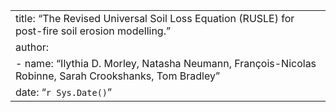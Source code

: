 ---
title: "The Revised Universal Soil Loss Equation (RUSLE) for post-fire soil erosion modelling."
author:
- name: "Ilythia D. Morley, Natasha Neumann, François-Nicolas Robinne, Sarah Crookshanks, Tom Bradley"
date: "`r Sys.Date()`"
---